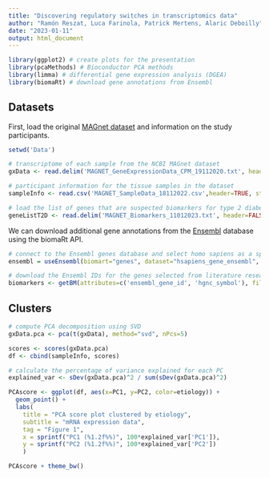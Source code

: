 ```yaml
---
title: "Discovering regulatory switches in transcriptomics data"
author: "Ramón Reszat, Luca Farinola, Patrick Mertens, Alaric Deboilly"
date: "2023-01-11"
output: html_document
---
```


```r
library(ggplot2) # create plots for the presentation
library(pcaMethods) # Bioconductor PCA methods
library(limma) # differential gene expression analysis (DGEA)
library(biomaRt) # download gene annotations from Ensembl
```

## Datasets
First, load the original [MAGnet dataset](https://www.med.upenn.edu/magnet) and information on the study participants.
```r
setwd('Data')

# transcriptome of each sample from the NCBI MAGnet dataset
gxData <- read.delim('MAGNET_GeneExpressionData_CPM_19112020.txt', header=TRUE, sep='\t', row.names=1)

# participant information for the tissue samples in the dataset
sampleInfo <- read.csv('MAGNET_SampleData_18112022.csv',header=TRUE, stringsAsFactor=TRUE)

# load the list of genes that are suspected biomarkers for type 2 diabetes
geneListT2D <- read.delim('MAGNET_Biomarkers_11012023.txt', header=FALSE, sep='\t')
```

We can download additional gene annotations from the [Ensembl](http://www.ensembl.org/index.html) database using the biomaRt API.
```r
# connect to the Ensembl genes database and select homo sapiens as a species
ensembl = useEnsembl(biomart="genes", dataset="hsapiens_gene_ensembl", mirror='useast')

# download the Ensembl IDs for the genes selected from literature research
biomarkers <- getBM(attributes=c('ensembl_gene_id', 'hgnc_symbol'), filters='hgnc_symbol', values=geneListT2D, mart=ensembl)
```

## Clusters

```r
# compute PCA decomposition using SVD
gxData.pca <- pca(t(gxData), method="svd", nPcs=5)
```

```r
scores <- scores(gxData.pca)
df <- cbind(sampleInfo, scores)

# calculate the percentage of variance explained for each PC
explained_var <- sDev(gxData.pca)^2 / sum(sDev(gxData.pca)^2)

PCAscore <- ggplot(df, aes(x=PC1, y=PC2, color=etiology)) +
  geom_point() +
  labs(
    title = "PCA score plot clustered by etiology",
    subtitle = "mRNA expression data",
    tag = "Figure 1",
    x = sprintf("PC1 (%1.2f%%)", 100*explained_var['PC1']),
    y = sprintf("PC2 (%1.2f%%)", 100*explained_var['PC2'])
	)

PCAscore + theme_bw()
```